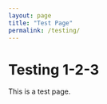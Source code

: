 ```yaml
---
layout: page
title: "Test Page"
permalink: /testing/
---
```


# Testing 1-2-3

This is a test page.

